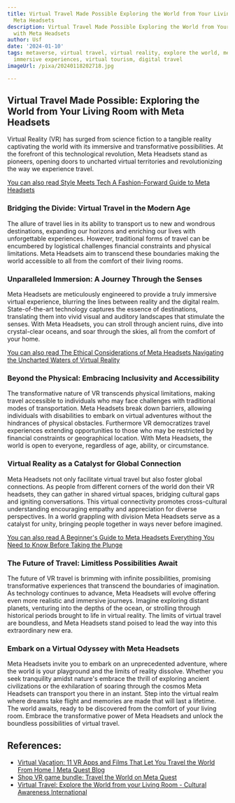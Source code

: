 ```yaml
---
title: Virtual Travel Made Possible Exploring the World from Your Living Room with
  Meta Headsets
description: Virtual Travel Made Possible Exploring the World from Your Living Room
  with Meta Headsets
author: Usf
date: '2024-01-10'
tags: metaverse, virtual travel, virtual reality, explore the world, meta headsets,
  immersive experiences, virtual tourism, digital travel
imageUrl: /pixa/20240118202718.jpg

---
```

## Virtual  Travel Made  Possible: Exploring the World from  Your Living  Room with  Meta Headsets

Virtual Reality (VR) has surged from science fiction  to a  tangible reality  captivating the world with its immersive and transformative possibilities. At the forefront of this technological revolution, Meta Headsets stand as pioneers, opening doors to uncharted virtual territories and revolutionizing the way we experience travel.

[You can also read Style Meets Tech A Fashion-Forward  Guide to Meta Headsets](Style%20Meets%20Tech%20A%20Fashion-Forward%20Guide%20to%20Meta%20Headsets)


### Bridging the Divide: Virtual Travel in  the Modern Age

The allure of travel lies in its ability to transport us to new and wondrous destinations, expanding our horizons and  enriching  our lives with unforgettable experiences.  However, traditional forms of travel can be encumbered by logistical challenges financial constraints and physical limitations. Meta Headsets aim to transcend these boundaries making the world  accessible to all from the comfort of their living rooms.

### Unparalleled Immersion: A Journey Through the Senses

Meta  Headsets are meticulously  engineered to provide a truly  immersive virtual experience,  blurring the lines between reality and the digital realm. State-of-the-art technology captures the essence of destinations, translating them into vivid  visual and auditory landscapes that  stimulate the senses. With Meta Headsets, you  can stroll through ancient ruins, dive into crystal-clear oceans, and  soar through  the skies,  all from  the comfort of your home.

[You can also read The Ethical Considerations of Meta Headsets Navigating the Uncharted Waters of Virtual Reality](The%20Ethical%20Considerations%20of%20Meta%20Headsets%20Navigating%20the%20Uncharted%20Waters%20of%20Virtual%20Reality)


### Beyond  the Physical:  Embracing Inclusivity and Accessibility

The transformative nature  of VR transcends physical limitations, making travel accessible to individuals who may face challenges with traditional modes of transportation. Meta Headsets break down barriers, allowing individuals with disabilities to embark on virtual adventures without the hindrances of physical obstacles. Furthermore VR democratizes travel experiences extending opportunities to those who may be restricted by financial  constraints or geographical  location. With Meta Headsets, the world is open to  everyone, regardless of age, ability, or circumstance.

### Virtual Reality as a Catalyst for Global Connection

Meta Headsets not only facilitate virtual travel but also foster global connections.  As people from different corners of the world don their VR headsets, they can gather in shared virtual spaces,  bridging cultural gaps and igniting conversations. This virtual connectivity promotes cross-cultural understanding encouraging empathy and  appreciation for diverse  perspectives. In a  world  grappling with division Meta Headsets serve as a catalyst for unity, bringing people together in ways  never before imagined.

[You can also read A Beginner's Guide to Meta Headsets Everything You Need to Know Before Taking the Plunge](A%20Beginner%27s%20Guide%20to%20Meta%20Headsets%20Everything%20You%20Need%20to%20Know%20Before%20Taking%20the%20Plunge)


###  The  Future of Travel: Limitless Possibilities Await

The future of  VR travel is brimming with infinite possibilities, promising transformative experiences that transcend the boundaries of imagination. As technology continues to advance, Meta Headsets will evolve offering even more  realistic and immersive journeys. Imagine exploring distant planets, venturing  into the depths of the ocean,  or strolling through historical  periods brought to life in virtual reality. The limits of virtual travel  are boundless, and Meta Headsets stand poised to lead the way into this extraordinary new era.

### Embark on a Virtual Odyssey with Meta Headsets

Meta Headsets invite you to embark on an unprecedented adventure, where the world is your playground and the limits of reality dissolve. Whether you seek tranquility amidst nature's embrace the thrill of exploring  ancient civilizations or the exhilaration of soaring through the  cosmos Meta Headsets  can transport  you there in  an instant. Step into the virtual realm where  dreams  take flight and  memories are  made that will last a lifetime. The  world awaits,  ready to be discovered from the comfort of your living room. Embrace the transformative power of Meta Headsets and unlock  the boundless possibilities  of virtual travel.

## References:
- [Virtual Vacation: 11 VR Apps and Films That Let You Travel the World From Home | Meta Quest Blog](https://www.meta.com/blog/quest/virtual-vacation-11-vr-apps-and-films-that-let-you-travel-the-world-from-home/)
- [Shop VR game bundle: Travel the World on Meta Quest](https://www.meta.com/en-gb/experiences/485313573492525/)
- [Virtual Travel: Explore the World from your Living Room - Cultural Awareness International](https://culturalawareness.com/virtual-travel-from-livingroom/)
